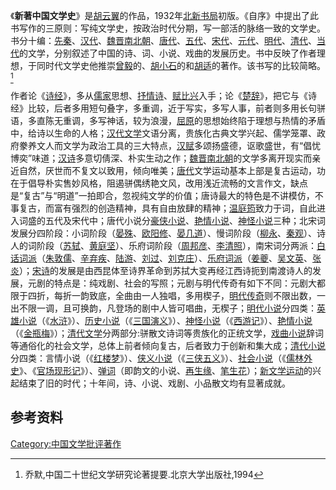 {{Multiple issues|
{{Onesource|time=2022-01-30T15:40:51+00:00}}
{{Orphan|time=2022-01-30T15:40:51+00:00}}
}}
《'''新著中国文学史'''》是[[胡云翼|胡云翼]]的作品，1932年[[北新书局|北新书局]]初版。《自序》中提出了此书写作的三原则：写纯文学史，按政治时代分期，写一部活的脉络一致的文学史。书分十编：[[先秦|先秦]]、[[汉代|汉代]]、[[魏晋南北朝|魏晋南北朝]]、[[唐代|唐代]]、[[五代|五代]]、[[宋代|宋代]]、[[元代|元代]]、[[明代|明代]]、[[清代|清代]]、[[中华民国|当代]]的文学，分别叙述了中国的诗、词、小说、戏曲的发展历史。书中反映了作者理想，于同时代文学史他推崇[[曾毅|曾毅]]的、[[胡小石|胡小石]]的和[[胡适|胡适]]的著作。该书写的比较简略。<ref>乔默,中国二十世纪文学研究论著提要.北京大学出版社,1994</ref>  

作者论《[[诗经|诗经]]》，多从[[儒家|儒家]]思想、[[抒情诗|抒情诗]]、[[赋比兴|赋比兴]]入手；论《[[楚辞|楚辞]]》，把它与《诗经》比较，后者多用短句叠字，多重调，近于写实，多写人事，前者则多用长句骈语，多直陈无重调，多写神话，较为浪漫，[[屈原|屈原]]的思想始终陷于理想与热情的矛盾中，给诗以生命的人格；[[汉代文学|汉代文学]]文语分离，贵族化古典文学兴起、儒学笼罩、政府豢养文人而文学为政治工具的三大特点，[[汉赋|汉赋]]多颂扬盛德，讴歌盛世，有“倡忧博奕”味道；[[汉诗|汉诗]]多意切倩深、朴实生动之作；[[魏|魏]][[晋|晋]][[南北朝|南北朝]]的文学多离开现实而亲近自然，厌世而不复文以致用，倾向唯美；[[唐代|唐代]]文学运动基本上部是复古运动，功在于倡导朴实售妙风格，阻遏骈偶绣艳文风，改用浅近流畅的文言作文，缺点是“复古”与“明道”一拍即合，忽视纯文学的价值；唐诗最大的特色是不讲模仿，不事复古，而富有强烈的创造精神，具有自由放肆的精神；[[温庭筠|温庭筠]]致力于词，自此进入词盛的五代及宋代中；唐代小说分[[豪侠小说|豪侠小说]]、[[艳情小说|艳情小说]]、[[神怪小说|神怪小说]]三种；北宋词发展分四阶段：小词阶段（[[晏殊|晏殊]]、[[欧阳修|欧阳修]]、[[晏几道|晏几道]]）、慢词阶段（[[柳永|柳永]]、[[秦观|秦观]]）、诗人的词阶段（[[苏轼|苏轼]]、[[黄庭坚|黄庭坚]]）、乐府词阶段（[[周邦彦|周邦彦]]、[[李清照|李清照]]），南宋词分两派：[[白话词派|白话词派]]（[[朱敦儒|朱敦儒]]、[[辛弃疾|辛弃疾]]、[[陆游|陆游]]、[[刘过|刘过]]、[[刘克庄|刘克庄]]）、[[乐府词派|乐府词派]]（[[姜夔|姜夔]]、[[吴文英|吴文英]]、[[张炎|张炎]]）；[[宋诗|宋诗]]的发展是由西昆体至诗界革命到苏拭大变再经江西诗扼到南渡诗人的发展，元剧的特点是：纯戏剧、社会的写照；元剧与明代传奇有如下不同：元剧大都限于四折，每折一韵致底，全曲由一人独唱，多用楔子，[[明代传奇|明代传奇]]则不限出数，一出不限一调，且可换韵，凡登场的剧中人皆可唱曲，无楔子；[[明代小说|明代小说]]分四类：[[英雄小说|英雄小说]]（《[[水浒|水浒]]》）、[[历史小说|历史小说]]（《[[三国演义|三国演义]]》）、[[神怪小说|神怪小说]]（《[[西游记|西游记]]》）、[[艳情小说|艳情小说]]（《[[金瓶梅|金瓶梅]]》）；[[清代文学|清代文学]]分两部分:骈散文诗词等贵族化的正统文学，[[戏曲|戏曲]][[小说|小说]]辞词等通俗化的社会文学，总体上前者倾向复古，后者致力于创新和集大成；[[清代小说|清代小说]]分四类：言情小说（《[[红楼梦|红楼梦]]》）、[[侠义小说|侠义小说]]（《[[三侠五义|三侠五义]]》）、[[社会小说|社会小说]]（《[[儒林外史|儒林外史]]》、《[[官场现形记|官场现形记]]》）、[[弹词|弹词]]（即韵文的小说、[[再生缘|再生缘]]、[[笔生花|笔生花]]）；[[新文学运动|新文学运动]]的兴起结束了旧的时代；十年间，诗、小说、戏剧、小品散文均有显著成就。  
==参考资料==
{{reflist}}

[[Category:中国文学批评著作|Category:中国文学批评著作]]